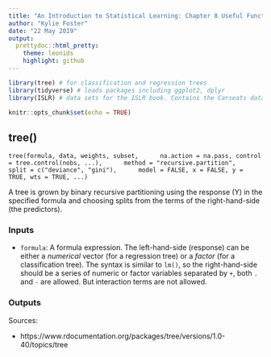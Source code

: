 ```yaml
---
title: "An Introduction to Statistical Learning: Chapter 8 Useful Functions"
author: "Kylie Foster"
date: "22 May 2019"
output: 
  prettydoc::html_pretty:
    theme: leonids
    highlight: github
---
```


```r
library(tree) # for classification and regression trees
library(tidyverse) # loads packages including ggplot2, dplyr
library(ISLR) # data sets for the ISLR book. Contains the Carseats data set

knitr::opts_chunk$set(echo = TRUE)

```

## tree()

`tree(formula, data, weights, subset,
     na.action = na.pass, control = tree.control(nobs, ...),
     method = "recursive.partition",
     split = c("deviance", "gini"),
     model = FALSE, x = FALSE, y = TRUE, wts = TRUE, ...)`
     

A tree is grown by binary recursive partitioning using the response (Y) in the specified formula and choosing splits from the terms of the right-hand-side (the predictors).

### Inputs

- `formula`: A formula expression. The left-hand-side (response) can be either a *numerical* vector (for a regression tree) or a *factor* (for a classification tree). The syntax is similar to `lm()`, so the right-hand-side should be a series of numeric or factor variables separated by `+`, both `.` and `-` are allowed. But interaction terms are not allowed.


### Outputs



Sources:

- https://www.rdocumentation.org/packages/tree/versions/1.0-40/topics/tree
